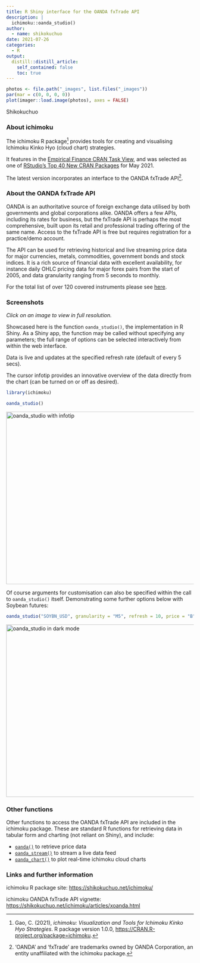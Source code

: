 ```yaml
---
title: R Shiny interface for the OANDA fxTrade API
description: |
  ichimoku::oanda_studio()
author:
  - name: shikokuchuo
date: 2021-07-26
categories:
  - R
output:
  distill::distill_article:
    self_contained: false
    toc: true
---
```


```r

photos <- file.path("_images", list.files("_images"))
par(mar = c(0, 0, 0, 0))
plot(imager::load.image(photos), axes = FALSE)

```
<aside> Shikokuchuo </aside>

### About ichimoku

The ichimoku R package^[Gao, C. (2021), *ichimoku: Visualization and Tools for Ichimoku Kinko Hyo Strategies*. R package version 1.0.0, <https://CRAN.R-project.org/package=ichimoku>.] provides tools for creating and visualising Ichimoku Kinko Hyo (cloud chart) strategies.

It features in the [Empirical Finance CRAN Task View](https://cran.r-project.org/view=Finance), and was selected as one of [RStudio's Top 40 New CRAN Packages](https://rviews.rstudio.com/2021/06/24/may-2021-top-40-new-cran-packages/) for May 2021.

The latest version incorporates an interface to the OANDA fxTrade API^[‘OANDA’ and ‘fxTrade’ are trademarks owned by OANDA Corporation, an entity unaffiliated with the ichimoku package.].

### About the OANDA fxTrade API

OANDA is an authoritative source of foreign exchange data utilised by both governments and global corporations alike. OANDA offers a few APIs, including its rates for business, but the fxTrade API is perhaps the most comprehensive, built upon its retail and professional trading offering of the same name. Access to the fxTrade API is free but requires registration for a practice/demo account.

The API can be used for retrieving historical and live streaming price data for major currencies, metals, commodities, government bonds and stock indices. It is a rich source of financial data with excellent availability, for instance daily OHLC pricing data for major forex pairs from the start of 2005, and data granularity ranging from 5 seconds to monthly.

For the total list of over 120 covered instruments please see [here](https://shikokuchuo.net/ichimoku/articles/xoanda.html#available-instruments).

### Screenshots

*Click on an image to view in full resolution.*

Showcased here is the function `oanda_studio()`, the implementation in R Shiny. As a Shiny app, the function may be called without specifying any parameters; the full range of options can be selected interactively from within the web interface.

Data is live and updates at the specified refresh rate (default of every 5 secs).

The cursor infotip provides an innovative overview of the data directly from the chart (can be turned on or off as desired).

```r

library(ichimoku)

oanda_studio()

```

<a href="img/oastudio1.png" target="_blank"><img src="img/oastudio1.png" alt="oanda_studio with infotip" width="750" height="462"></a>

Of course arguments for customisation can also be specified within the call to `oanda_studio()` itself. Demonstrating some further options below with Soybean futures:

```r
oanda_studio("SOYBN_USD", granularity = "M5", refresh = 10, price = "B", theme = "dark")
```

<a href="img/oastudio2.png" target="_blank"><img src="img/oastudio2.png" alt="oanda_studio in dark mode" width="750" height="462"></a>

### Other functions

Other functions to access the OANDA fxTrade API are included in the ichimoku package. These are standard R functions for retrieving data in tabular form and charting (not reliant on Shiny), and include:

- [`oanda()`](https://shikokuchuo.net/ichimoku/reference/oanda.html) to retrieve price data
- [`oanda_stream()`](https://shikokuchuo.net/ichimoku/reference/oanda_stream.html) to stream a live data feed
- [`oanda_chart()`](https://shikokuchuo.net/ichimoku/reference/oanda_chart.html) to plot real-time ichimoku cloud charts

### Links and further information

ichimoku R package site: <https://shikokuchuo.net/ichimoku/>

ichimoku OANDA fxTrade API vignette: <https://shikokuchuo.net/ichimoku/articles/xoanda.html>
